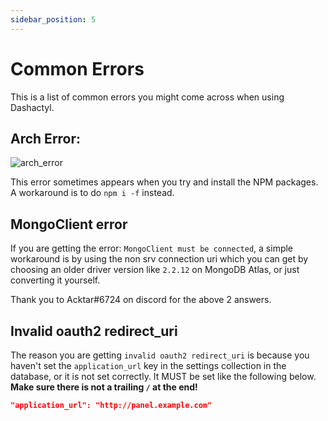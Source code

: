 ```yaml
---
sidebar_position: 5
---
```


# Common Errors

This is a list of common errors you might come across when using Dashactyl.


## Arch Error:

![arch_error](/img/arch_error.png)

This error sometimes appears when you try and install the NPM packages. A workaround is to do `npm i -f` instead.

## MongoClient error

If you are getting the error: `MongoClient must be connected`, a simple workaround is by using the non srv connection uri which you can get by choosing an older driver version like `2.2.12` on MongoDB Atlas, or just converting it yourself.


Thank you to Acktar#6724 on discord for the above 2 answers.

## Invalid oauth2 redirect_uri

The reason you are getting `invalid oauth2 redirect_uri` is because you haven't set the `application_url` key in the settings collection in the database, or it is not set correctly. It MUST be set like the following below. __Make sure there is not a trailing `/` at the end!__

```json
"application_url": "http://panel.example.com"
```
